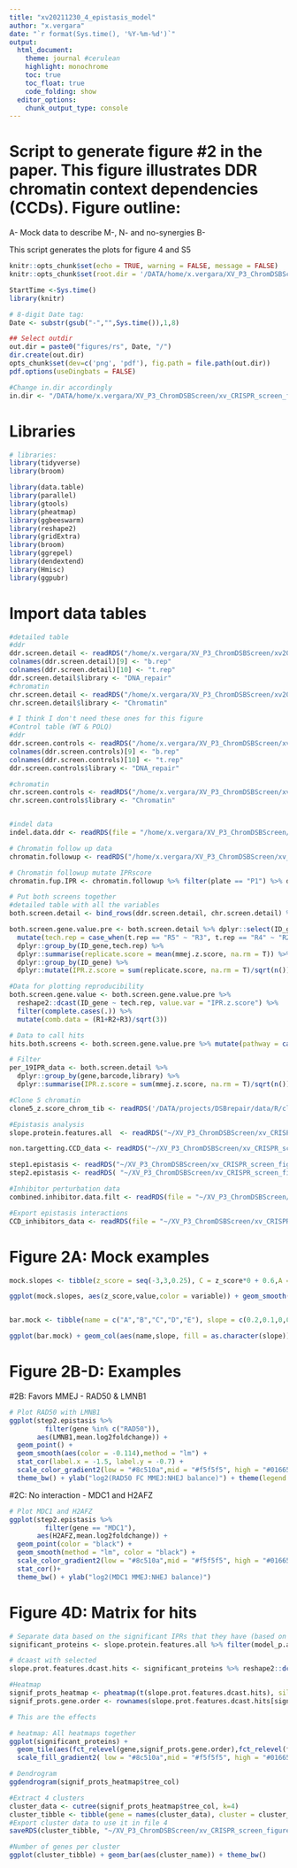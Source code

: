 ```yaml
---
title: "xv20211230_4_epistasis_model"
author: "x.vergara"
date: "`r format(Sys.time(), '%Y-%m-%d')`"
output:
  html_document:
    theme: journal #cerulean
    highlight: monochrome
    toc: true
    toc_float: true
    code_folding: show
  editor_options:
    chunk_output_type: console
---
```


# Script to generate figure #2 in the paper. This figure illustrates DDR chromatin context dependencies (CCDs). Figure outline:

A- Mock data to describe M-, N- and no-synergies
B- 


This script generates the plots for figure 4 and S5

```r
knitr::opts_chunk$set(echo = TRUE, warning = FALSE, message = FALSE)
knitr::opts_chunk$set(root.dir = '/DATA/home/x.vergara/XV_P3_ChromDSBScreen/xv_CRISPR_screen_figures/rmarkdown/xv20210920_paper_scripts/short_version/knit_html/')

StartTime <-Sys.time()
library(knitr)

# 8-digit Date tag:
Date <- substr(gsub("-","",Sys.time()),1,8)

## Select outdir
out.dir = paste0("figures/rs", Date, "/")
dir.create(out.dir)
opts_chunk$set(dev=c('png', 'pdf'), fig.path = file.path(out.dir))
pdf.options(useDingbats = FALSE)

#Change in.dir accordingly
in.dir <- "/DATA/home/x.vergara/XV_P3_ChromDSBScreen/xv_CRISPR_screen_figures/"
```

# Libraries
```r
# libraries:
library(tidyverse)
library(broom)

library(data.table)
library(parallel)
library(gtools)
library(pheatmap)
library(ggbeeswarm)
library(reshape2)
library(gridExtra)
library(broom)
library(ggrepel)
library(dendextend)
library(Hmisc)
library(ggpubr)

```

# Import data tables
```r
#detailed table
#ddr
ddr.screen.detail <- readRDS("/home/x.vergara/XV_P3_ChromDSBScreen/xv20201204_agm_ddr_screen/data/xv20210609_screen_ddr_scores.rds")
colnames(ddr.screen.detail)[9] <- "b.rep"
colnames(ddr.screen.detail)[10] <- "t.rep"
ddr.screen.detail$library <- "DNA_repair"
#chromatin
chr.screen.detail <- readRDS("/home/x.vergara/XV_P3_ChromDSBScreen/xv20200421_ChromDSBscreen/data/xv20201014_frozen_chz_scores_mmej.rds")
chr.screen.detail$library <- "Chromatin"

# I think I don't need these ones for this figure
#Control table (WT & POLQ)
#ddr
ddr.screen.controls <- readRDS("/home/x.vergara/XV_P3_ChromDSBScreen/xv20201204_agm_ddr_screen/data/xv20210609_screen_ddr_controls.rds")
colnames(ddr.screen.controls)[9] <- "b.rep"
colnames(ddr.screen.controls)[10] <- "t.rep"
ddr.screen.controls$library <- "DNA_repair"

#chromatin
chr.screen.controls <- readRDS("/home/x.vergara/XV_P3_ChromDSBScreen/xv20200421_ChromDSBscreen/data/xv20201014_frozen_chz_scores_controls.rds")
chr.screen.controls$library <- "Chromatin"


#indel data
indel.data.ddr <- readRDS(file = "/home/x.vergara/XV_P3_ChromDSBScreen/xv20201204_agm_ddr_screen/data/xv20210526_screen_DDR_indel_data.rds")

# Chromatin follow up data
chromatin.followup <- readRDS("/home/x.vergara/XV_P3_ChromDSBScreen/xv_CRISPR_screen_figures/data/xv20211005_chromatin_follow_up.rds")

# Chromatin followup mutate IPRscore
chromatin.fup.IPR <- chromatin.followup %>% filter(plate == "P1") %>% dplyr::group_by(well,gene,gRNA,barcode,plate) %>% dplyr::summarise(IPR.z.score = sum(z.score,na.rm = T)/sqrt(n()), count = n())

# Put both screens together
#detailed table with all the variables
both.screen.detail <- bind_rows(ddr.screen.detail, chr.screen.detail) %>% mutate(ID_gene = paste(gene, library, sep = "_")) %>% filter(sample == "KO" & !ID_gene %in% c("DMSO_DNA_repair","LBR_ctrl_DNA_repair"))

both.screen.gene.value.pre <- both.screen.detail %>% dplyr::select(ID_gene, b.rep, t.rep,barcode, mmej.z.score) %>% 
  mutate(tech.rep = case_when(t.rep == "R5" ~ "R3", t.rep == "R4" ~ "R2", T ~ t.rep)) %>%
  dplyr::group_by(ID_gene,tech.rep) %>% 
  dplyr::summarise(replicate.score = mean(mmej.z.score, na.rm = T)) %>% 
  dplyr::group_by(ID_gene) %>%
  dplyr::mutate(IPR.z.score = sum(replicate.score, na.rm = T)/sqrt(n()))

#Data for plotting reproducibility
both.screen.gene.value <- both.screen.gene.value.pre %>%
  reshape2::dcast(ID_gene ~ tech.rep, value.var = "IPR.z.score") %>% 
  filter(complete.cases(.)) %>% 
  mutate(comb.data = (R1+R2+R3)/sqrt(3))

# Data to call hits
hits.both.screens <- both.screen.gene.value.pre %>% mutate(pathway = case_when(IPR.z.score < -1.95 ~ "MMEJ", IPR.z.score > 1.95 ~ "NHEJ", T ~ "NA"), library = case_when(grepl("DNA", ID_gene) ~ "DNA_repair", grepl("Chromatin", ID_gene) ~ "Chromatin"))

# Filter
per_19IPR_data <- both.screen.detail %>% 
  dplyr::group_by(gene,barcode,library) %>% 
  dplyr::summarise(IPR.z.score = sum(mmej.z.score, na.rm = T)/sqrt(n()), count = n()) %>% ungroup()

#Clone 5 chromatin
clone5_z.score_chrom_tib <- readRDS('/DATA/projects/DSBrepair/data/R/cl20201026_ChIP_zscore_selection.RDS')

#Epistasis analysis
slope.protein.features.all  <- readRDS("~/XV_P3_ChromDSBScreen/xv_CRISPR_screen_figures/data/xv20220317_DDR_CCD_mean_significance.rds")

non.targetting.CCD_data <- readRDS("~/XV_P3_ChromDSBScreen/xv_CRISPR_screen_figures/data/xv20220317_non_targetting_DDR_CCD_mean_significance.rds")

step1.epistasis <- readRDS("~/XV_P3_ChromDSBScreen/xv_CRISPR_screen_figures/data/xv20220110_ratio_epistasis_1_step.rds")
step2.epistasis <- readRDS( "~/XV_P3_ChromDSBScreen/xv_CRISPR_screen_figures/data/xv20220318_CCD_analysis_preprocessing.rds")

#Inhibitor perturbation data
combined.inhibitor.data.filt <- readRDS(file = "~/XV_P3_ChromDSBScreen/xv_CRISPR_screen_figures/data/xv20211230_kinase_inhib_effect.rds") 

#Export epistasis interactions
CCD_inhibitors_data <- readRDS(file = "~/XV_P3_ChromDSBScreen/xv_CRISPR_screen_figures/data/xv20220318_DDR_CCD_mean_significant.rds")
```

# Figure 2A: Mock examples
```r
mock.slopes <- tibble(z_score = seq(-3,3,0.25), C = z_score*0 + 0.6,A = z_score*0.2 + 0.6,B = z_score*0.1 +0.6, D = z_score*(-0.1)+0.6, E = z_score*-0.1 - 0.6) %>% reshape2::melt(id.vars = "z_score")

ggplot(mock.slopes, aes(z_score,value,color = variable)) + geom_smooth() + theme_bw() + geom_vline(xintercept = 0, linetype = 2) + geom_hline(yintercept = 0, linetype = 2) + ylab("log2(fold change NHEJ:MMEJ)") + xlab("Feature signal (z-score)") + theme(legend.position = "none") + coord_cartesian(ylim= c(-1.5,1.5)) + scale_color_manual(values = c("black","#01665e","#80cdc1","grey70","#8c510a"))


bar.mock <- tibble(name = c("A","B","C","D","E"), slope = c(0.2,0.1,0,0,-0.1))

ggplot(bar.mock) + geom_col(aes(name,slope, fill = as.character(slope)))  + scale_fill_manual(values = rev(c("#01665e","#80cdc1","black","#8c510a")))+ theme_bw() + geom_hline(yintercept = 0, linetype = 2) + theme(legend.position = "none")
```

# Figure 2B-D: Examples
  #2B: Favors MMEJ - RAD50 & LMNB1
```r
# Plot RAD50 with LMNB1
ggplot(step2.epistasis %>% 
         filter(gene %in% c("RAD50")),
       aes(LMNB1,mean.log2foldchange)) + 
  geom_point() +
  geom_smooth(aes(color = -0.114),method = "lm") +
  stat_cor(label.x = -1.5, label.y = -0.7) +
  scale_color_gradient2(low = "#8c510a",mid = "#f5f5f5", high = "#01665e", limits = c(-0.15,0.15)) +
  theme_bw() + ylab("log2(RAD50 FC MMEJ:NHEJ balance)") + theme(legend.position = "none")
```

#2C: No interaction - MDC1 and H2AFZ
```r
# Plot MDC1 and H2AFZ
ggplot(step2.epistasis %>% 
         filter(gene == "MDC1"),
       aes(H2AFZ,mean.log2foldchange)) + 
  geom_point(color = "black") +
  geom_smooth(method = "lm", color = "black") +
  scale_color_gradient2(low = "#8c510a",mid = "#f5f5f5", high = "#01665e", limits = c(-0.15,0.15)) +
  stat_cor()+
  theme_bw() + ylab("log2(MDC1 MMEJ:NHEJ balance)") 
```

# Figure 4D: Matrix for hits
```r
# Separate data based on the significant IPRs that they have (based on z-score)
significant_proteins <- slope.protein.features.all %>% filter(model_p.adj < 0.05)

# dcaast with selected
slope.prot.features.dcast.hits <- significant_proteins %>% reshape2::dcast(gene ~ feature, value.var = "CCD_value") %>% column_to_rownames(var = "gene")

#Heatmap
signif_prots_heatmap <- pheatmap(t(slope.prot.features.dcast.hits), silent = T, clustering_method = "ward.D", cluster_rows = F, cutree_cols = 4)
signif_prots.gene.order <- rownames(slope.prot.features.dcast.hits[signif_prots_heatmap$tree_col[["order"]],])

# This are the effects

# heatmap: All heatmaps together
ggplot(significant_proteins) + 
  geom_tile(aes(fct_relevel(gene,signif_prots.gene.order),fct_relevel(feature, heatmap.chromatin.order), fill = CCD_value)) +
  scale_fill_gradient2( low = "#8c510a",mid = "#f5f5f5", high = "#01665e",limits = c(-0.15,0.15), oob = squish, breaks = c(-0.1,0,0.1)) + theme_bw() + theme(axis.text.x = element_text(angle = 90, vjust = 0.5, hjust = 1), legend.position = "top") + coord_fixed(expand = F,ratio = 1) + xlab("DNA repair proteins with significant chromatin dependencies") + ylab("Chromatin features")

# Dendrogram
ggdendrogram(signif_prots_heatmap$tree_col)

#Extract 4 clusters
cluster_data <- cutree(signif_prots_heatmap$tree_col, k=4) 
cluster_tibble <- tibble(gene = names(cluster_data), cluster = cluster_data) %>% mutate(cluster_name = case_when(cluster == "1" ~ "M-synergy_3", cluster == "2" ~ "M-synergy_2", cluster == "3" ~ "M-synergy_1", cluster == "4" ~"N-synergy"))
#Export cluster data to use it in file 4
saveRDS(cluster_tibble, "~/XV_P3_ChromDSBScreen/xv_CRISPR_screen_figures/data/processed_data/xv20220623_DR_CCD_cluster_data.rds")

#Number of genes per cluster
ggplot(cluster_tibble) + geom_bar(aes(cluster_name)) + theme_bw()

```
